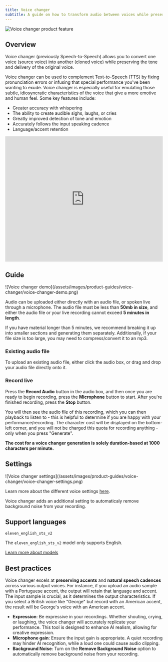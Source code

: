 ```yaml
---
title: Voice changer
subtitle: A guide on how to transform audio between voices while preserving emotion and delivery.
---
```


<img
  src="/assets/images/product-guides/voice-changer/voice-changer-product-feature.png"
  alt="Voice changer product feature"
  className="w-full rounded-lg"
/>

## Overview

Voice changer (previously Speech-to-Speech) allows you to convert one voice (source voice) into another (cloned voice) while preserving the tone and delivery of the original voice.

Voice changer can be used to complement Text-to-Speech (TTS) by fixing pronunciation errors or infusing that special performance you've been wanting to exude. Voice changer is especially useful for emulating those subtle, idiosyncratic characteristics of the voice that give a more emotive and human feel. Some key features include:

- Greater accuracy with whispering
- The ability to create audible sighs, laughs, or cries
- Greatly improved detection of tone and emotion
- Accurately follows the input speaking cadence
- Language/accent retention

<AccordionGroup>
  <Accordion title="Watch a video of voice changer in action">
    <iframe
      width="100%"
      height="400"
      src="https://www.youtube.com/embed/GBdOQClluIA"
      title="YouTube video player"
      frameborder="0"
      allow="accelerometer; autoplay; clipboard-write; encrypted-media; gyroscope; picture-in-picture; web-share"
      allowfullscreen
    ></iframe>
  </Accordion>
</AccordionGroup>

## Guide

<Frame background="subtle">
  ![Voice changer demo](/assets/images/product-guides/voice-changer/voice-changer-demo.png)
</Frame>

Audio can be uploaded either directly with an audio file, or spoken live through a microphone. The audio file must be less than **50mb in size**, and either the audio file or your live recording cannot exceed **5 minutes in length**.

If you have material longer than 5 minutes, we recommend breaking it up into smaller sections and generating them separately. Additionally, if your file size is too large, you may need to compress/convert it to an mp3.

### Existing audio file

To upload an existing audio file, either click the audio box, or drag and drop your audio file directly onto it.

### Record live

Press the **Record Audio** button in the audio box, and then once you are ready to begin recording, press the **Microphone** button to start. After you're finished recording, press the **Stop** button.

You will then see the audio file of this recording, which you can then playback to listen to - this is helpful to determine if you are happy with your performance/recording. The character cost will be displayed on the bottom-left corner, and you will not be charged this quota for recording anything - only when you press "Generate".

**The cost for a voice changer generation is solely duration-based at 1000 characters per minute.**

## Settings

<Frame background="subtle">
  ![Voice changer settings](/assets/images/product-guides/voice-changer/voice-changer-settings.png)
</Frame>

Learn more about the different voice settings [here](/docs/product-guides/playground/text-to-speech#settings).

<Info>
  Voice changer adds an additional setting to automaticaly remove background noise from your
  recording.
</Info>

## Support languages

`eleven_english_sts_v2`

<Markdown src="/snippets/v2-model-languages.mdx" />

The `eleven_english_sts_v2` model only supports English.

[Learn more about models](/docs/models)

## Best practices

Voice changer excels at **preserving accents** and **natural speech cadences** across various output voices. For instance, if you upload an audio sample with a Portuguese accent, the output will retain that language and accent. The input sample is crucial, as it determines the output characteristics. If you select a British voice like "George" but record with an American accent, the result will be George's voice with an American accent.

- **Expression**: Be expressive in your recordings. Whether shouting, crying, or laughing, the voice changer will accurately replicate your performance. This tool is designed to enhance AI realism, allowing for creative expression.
- **Microphone gain**: Ensure the input gain is appropriate. A quiet recording may hinder AI recognition, while a loud one could cause audio clipping.
- **Background Noise**: Turn on the **Remove Background Noise** option to automatically remove background noise from your recording.
